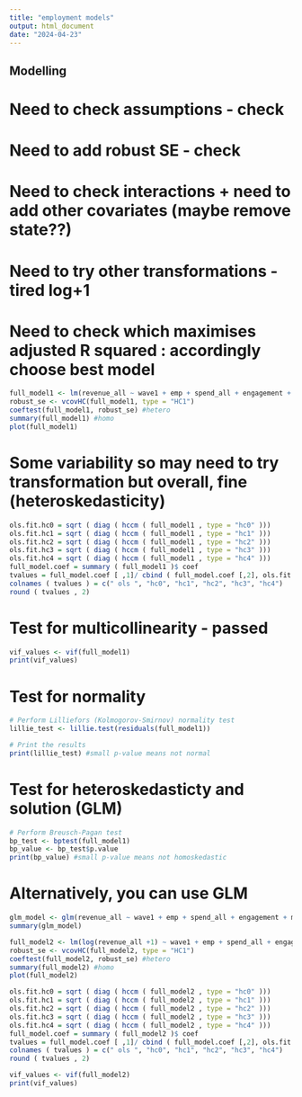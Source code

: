 ```yaml
---
title: "employment models"
output: html_document
date: "2024-04-23"
---
```


## Modelling

# Need to check assumptions - check
# Need to add robust SE - check
# Need to check interactions + need to add other covariates (maybe remove state??)
# Need to try other transformations - tired log+1
# Need to check which maximises adjusted R squared : accordingly choose best model

```r
full_model1 <- lm(revenue_all ~ wave1 + emp + spend_all + engagement + merchants_all + NE + W + S, data = emp_aff_math_biz)
robust_se <- vcovHC(full_model1, type = "HC1")
coeftest(full_model1, robust_se) #hetero
summary(full_model1) #homo
plot(full_model1)
```

# Some variability so may need to try transformation but overall, fine (heteroskedasticity)

```r
ols.fit.hc0 = sqrt ( diag ( hccm ( full_model1 , type = "hc0" )))
ols.fit.hc1 = sqrt ( diag ( hccm ( full_model1 , type = "hc1" )))
ols.fit.hc2 = sqrt ( diag ( hccm ( full_model1 , type = "hc2" )))
ols.fit.hc3 = sqrt ( diag ( hccm ( full_model1 , type = "hc3" )))
ols.fit.hc4 = sqrt ( diag ( hccm ( full_model1 , type = "hc4" )))
full_model.coef = summary ( full_model1 )$ coef
tvalues = full_model.coef [ ,1]/ cbind ( full_model.coef [,2], ols.fit.hc0, ols.fit.hc1, ols.fit.hc2, ols.fit.hc3, ols.fit.hc4)
colnames ( tvalues ) = c(" ols ", "hc0", "hc1", "hc2", "hc3", "hc4")
round ( tvalues , 2)
```

# Test for multicollinearity - passed

```r
vif_values <- vif(full_model1)
print(vif_values)
```

# Test for normality

```r
# Perform Lilliefors (Kolmogorov-Smirnov) normality test
lillie_test <- lillie.test(residuals(full_model1))

# Print the results
print(lillie_test) #small p-value means not normal
```

# Test for heteroskedasticty and solution (GLM)

```r
# Perform Breusch-Pagan test
bp_test <- bptest(full_model1)
bp_value <- bp_test$p.value
print(bp_value) #small p-value means not homoskedastic
```

# Alternatively, you can use GLM

```r
glm_model <- glm(revenue_all ~ wave1 + emp + spend_all + engagement + merchants_all + NE + W + S, data = emp_aff_math_biz)
summary(glm_model)
```

```r
full_model2 <- lm(log(revenue_all +1) ~ wave1 + emp + spend_all + engagement + merchants_all + NE + W + S, data = emp_aff_math_biz)
robust_se <- vcovHC(full_model2, type = "HC1")
coeftest(full_model2, robust_se) #hetero
summary(full_model2) #homo
plot(full_model2)
```

```r
ols.fit.hc0 = sqrt ( diag ( hccm ( full_model2 , type = "hc0" )))
ols.fit.hc1 = sqrt ( diag ( hccm ( full_model2 , type = "hc1" )))
ols.fit.hc2 = sqrt ( diag ( hccm ( full_model2 , type = "hc2" )))
ols.fit.hc3 = sqrt ( diag ( hccm ( full_model2 , type = "hc3" )))
ols.fit.hc4 = sqrt ( diag ( hccm ( full_model2 , type = "hc4" )))
full_model.coef = summary ( full_model2 )$ coef
tvalues = full_model.coef [ ,1]/ cbind ( full_model.coef [,2], ols.fit.hc0, ols.fit.hc1, ols.fit.hc2, ols.fit.hc3, ols.fit.hc4)
colnames ( tvalues ) = c(" ols ", "hc0", "hc1", "hc2", "hc3", "hc4")
round ( tvalues , 2)
```

```r
vif_values <- vif(full_model2)
print(vif_values)
```


